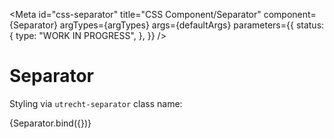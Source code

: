 <!-- @license CC0-1.0 -->


<Meta
  id="css-separator"
  title="CSS Component/Separator"
  component={Separator}
  argTypes={argTypes}
  args={defaultArgs}
  parameters={{
    status: {
      type: "WORK IN PROGRESS",
    },
  }}
/>

# Separator

Styling via `utrecht-separator` class name:

<Canvas>
  <Story name="Default">{Separator.bind({})}</Story>
</Canvas>

<ArgsTable story="Default" />
